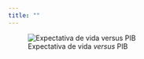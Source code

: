 ```yaml
---
title: ""
---
```


![Expectativa de vida *versus* PIB](expectativa2.png)


<!-- <div class="hum-fundo"> -->

<!-- **Lei dos Gases Ideais (EM13CNT101)** -->

<!-- ::: {.grid} -->

<!-- ::: {.g-col-6} -->

<!-- ```{r, echo=FALSE} -->
<!-- # Dados: -->
<!-- R = 8.314 # J/(mol*K), constante geral dos gases ideias -->
<!-- V = seq(0,22.4, length.out=50)  # vetor de "Volume" (em litros), com 50 pontos -->
<!-- T = 298 # K, temperatura absoluta -->


<!-- # Equação -->
<!-- # pV = RT; p = RT/V -->
<!-- p = R*T/V -->

<!-- library(plotly) -->
<!-- library(magrittr) # biblioteca para o operador pipe "%>%" -->
<!-- plot_ly(x = V, y = ~R*T/V, type = 'scatter', mode='lines') %>% -->
<!-- layout( -->
<!--     title = "Transformação Isotérmica de um Gás", -->
<!--     xaxis = list(title = "Volume V, L", range=c(-1,24)), -->
<!--     yaxis = list(title = "Pressão p, Pascal") -->
<!-- ) -->
<!-- ``` -->
<!-- ::: -->

<!-- ::: {.g-col-6} -->

<!-- ```{r, eval=FALSE, message=FALSE, warning=FALSE} -->
<!-- # Dados: -->
<!-- R = 8.314 # J/(mol*K), constante geral dos gases ideias -->
<!-- V = seq(0,22.4, length.out=50)  # vetor de "Volume" (em litros), com 50 pontos -->
<!-- T = 298 # K, temperatura absoluta -->


<!-- # Equação -->
<!-- # pV = RT; p = RT/V -->
<!-- p = R*T/V -->

<!-- library(plotly) -->
<!-- library(magrittr) # biblioteca para o operador pipe "%>%" -->
<!-- plot_ly(x = V, y = ~R*T/V, type = 'scatter', mode='lines') %>% -->
<!-- layout( -->
<!--     title = "Transformação Isotérmica de um Gás", -->
<!--     xaxis = list(title = "Volume V, L"), -->
<!--     yaxis = list(title = "Pressão p, bar") -->
<!-- ) -->
<!-- ``` -->

<!-- ::: -->

<!-- ::: -->

<!-- </div> -->




